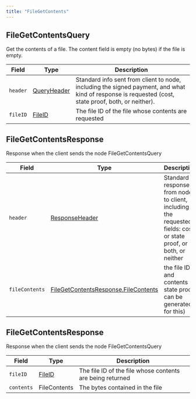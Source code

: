 ---
title: "FileGetContents"
---


## FileGetContentsQuery

Get the contents of a file. The content field is empty (no bytes) if the file is empty.

| Field    | Type                                                                                                                                          | Description                                                                                                                                         |
| -------- | --------------------------------------------------------------------------------------------------------------------------------------------- | --------------------------------------------------------------------------------------------------------------------------------------------------- |
| `header` | [QueryHeader](https://github.com/theekrystallee/hedera-style-guide/blob/sdk-v1/deprecated/hedera-api/file-service/broken-reference/README.md) | Standard info sent from client to node, including the signed payment, and what kind of response is requested (cost, state proof, both, or neither). |
| `fileID` | [FileID](https://github.com/theekrystallee/hedera-style-guide/blob/sdk-v1/deprecated/hedera-api/file-service/broken-reference/README.md)      | The file ID of the file whose contents are requested                                                                                                |

## FileGetContentsResponse

Response when the client sends the node FileGetContentsQuery

| Field          | Type                                                                                                   | Description                                                                                                      |
| -------------- | ------------------------------------------------------------------------------------------------------ | ---------------------------------------------------------------------------------------------------------------- |
| `header`       | [ResponseHeader](/hedera/sdks-and-apis/hedera-api/miscellaneous/responseheader) | Standard response from node to client, including the requested fields: cost, or state proof, or both, or neither |
| `fileContents` | [FileGetContentsResponse.FileContents](#filegetcontentsresponse)                                       | the file ID and contents (a state proof can be generated for this)                                               |

## FileGetContentsResponse

Response when the client sends the node FileGetContentsQuery

| Field      | Type                                                                                 | Description                                               |
| ---------- | ------------------------------------------------------------------------------------ | --------------------------------------------------------- |
| `fileID`   | [FileID](/hedera/sdks-and-apis/hedera-api/basic-types/fileid) | The file ID of the file whose contents are being returned |
| `contents` | FileContents                                                                         | The bytes contained in the file                           |
